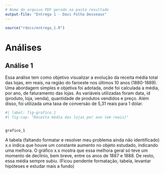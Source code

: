 ```yaml
---
# Nome do arquivo PDF gerado na pasta resultado
output-file: "Entrega 1 - Davi Folha Desseaux"
---
```


```r
source("rdocs/entrega_1.R")
```

# Análises

## Análise 1

Essa análise tem como objetivo visualizar a evolução da receita média total das lojas, em reais, na região do faroeste nos últimos 10 anos (1880-1889). Uma abordagem simples e objetiva foi adotada, onde foi calculada a média, por ano, de faturamento das lojas. As variáveis utilizadas foram data, id (produto, loja, venda), quantidade de produtos vendidos e preço. Além disso, foi utilizada uma taxa de conversão de 5,31 reais para 1 dólar.


```r
#| label: fig-grafico_1
#| fig-cap: "Receita média das lojas por ano (em reais)"


grafico_1
```

A tabela (faltando formatar e resolver meu problema ainda não identificado) x.x indica que houve um constante aumento no objeto estudado, indicando uma melhora. O gráfico x.x mostra que essa melhora geral só teve um momento de declínio, bem breve, entre os anos de 1887 e 1888. De resto, essa média sempre subiu. (Ficou pendente formatação, tabela, levantar hipóteses e estudar mais a fundo) 